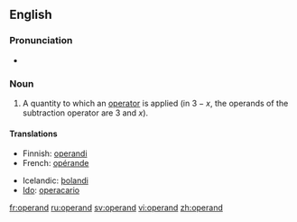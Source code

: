 ==English==

===Pronunciation===
* {{a|UK}} {{IPA|/ɒpə(ɹ)ænd/}}

{{rfp|Add US pronunciation}}
{{rfap}}

===Noun===
{{en-noun}}

# {{mathematics}} A quantity to which an [[operator]] is applied (in <math>3 - x</math>, the operands of the subtraction operator are 3 and <math>x</math>).

====Translations====
{{trans-top|quantity to which an operator is applied}}
*Finnish: [[operandi]]
*French: [[opérande]] {{m}}
{{trans-mid}}
*Icelandic: [[þolandi]] {{m}}
*[[Ido]]: [[operacario]]
{{trans-bottom}}

[[fr:operand]]
[[ru:operand]]
[[sv:operand]]
[[vi:operand]]
[[zh:operand]]